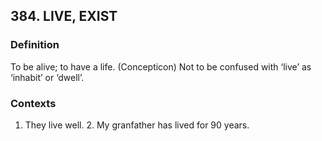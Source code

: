 ## 384. LIVE, EXIST
### Definition
To be alive; to have a life. (Concepticon) Not to be confused with ‘live’ as ‘inhabit’ or ‘dwell’.

### Contexts
1. They live well. 2. My granfather has lived for 90 years.

